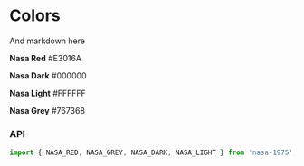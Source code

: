 
<Meta title="Colors" />

# Colors

And markdown here

**Nasa Red** #E3016A
<StoryContainer background="red" />

**Nasa Dark** #000000
<StoryContainer background="dark" />

**Nasa Light** #FFFFFF
<StoryContainer background="light" />

**Nasa Grey** #767368
<StoryContainer background="grey" />

### API

```javascript
import { NASA_RED, NASA_GREY, NASA_DARK, NASA_LIGHT } from 'nasa-1975';
```

